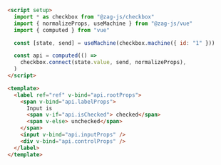 ```html
<script setup>
  import * as checkbox from "@zag-js/checkbox"
  import { normalizeProps, useMachine } from "@zag-js/vue"
  import { computed } from "vue"

  const [state, send] = useMachine(checkbox.machine({ id: "1" }))

  const api = computed(() =>
    checkbox.connect(state.value, send, normalizeProps),
  )
</script>

<template>
  <label ref="ref" v-bind="api.rootProps">
    <span v-bind="api.labelProps">
      Input is
      <span v-if="api.isChecked"> checked</span>
      <span v-else> unchecked</span>
    </span>
    <input v-bind="api.inputProps" />
    <div v-bind="api.controlProps" />
  </label>
</template>
```
